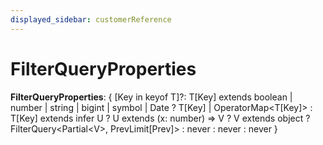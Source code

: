 ```yaml
---
displayed_sidebar: customerReference
---
```



# FilterQueryProperties

 **FilterQueryProperties**: &#123; [Key in keyof T]?: T[Key] extends boolean \| number \| string \| bigint \| symbol \| Date ? T[Key] \| OperatorMap&#60;T[Key]&#62; : T[Key] extends infer U ? U extends (x: number) =&#62; V ? V extends object ? FilterQuery&#60;Partial&#60;V&#62;, PrevLimit[Prev]&#62; : never : never : never &#125;
